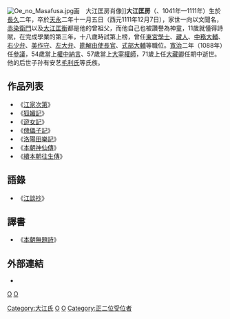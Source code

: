 [[File:Oe_no_Masafusa.jpg|thumb]]画　大江匡房肖像]]'''大江匡房'''（{{lang|ja|おおえ の まさふさ}}、1041年—1111年）生於[[長久_(年號)|長久]]二年，卒於[[天永|天永]]二年十一月五日（西元1111年12月7日），家世一向以文聞名，[[赤染衛門|赤染衛門]]以及[[大江匡衡|大江匡衡]]都是他的曾祖父，而他自己也被讚譽為神童，11歲就懂得詩賦，在完成學業的第三年，十八歲時試第上榜，曾任[[東宮學士|東宮學士]]、[[藏人_(官職)|藏人]]、[[中務大輔|中務大輔]]、[[右少弁|右少弁]]、[[美作守|美作守]]、[[左大弁|左大弁]]、[[勘解由使長官|勘解由使長官]]、[[式部大輔|式部大輔]]等職位。[[寬治|寬治]]二年（1088年）任[[參議|參議]]，54歲當上[[權中納言|權中納言]]、57歲當上[[大宰權師|大宰權師]]，71歲上任[[大藏卿|大藏卿]]任期中逝世。他的后世子孙有安艺[[毛利氏|毛利氏]]等氏族。

==作品列表==
* 《[[江家次第|江家次第]]》
* 《[[狐媚記|狐媚記]]》
* 《[[遊女記|遊女記]]》
* 《[[傀儡子記|傀儡子記]]》
* 《[[洛陽田樂記|洛陽田樂記]]》
* 《[[本朝神仙傳|本朝神仙傳]]》
* 《[[續本朝往生傳|續本朝往生傳]]》

==語錄==

* 《[[江談抄|江談抄]]》

==譯書==

* 《[[本朝無題詩|本朝無題詩]]》

==外部連結==
*
{{百人一首}} 
{{Authority control}}
{{Japan-writer-stub}}

[[category:1041年出生|O]]
[[category:1111年逝世|O]]
[[Category:大江氏|Category:大江氏]]
[[Category:平安時代後期貴族|O]]
[[Category:百人一首歌人|O]]
[[Category:正二位受位者|Category:正二位受位者]]